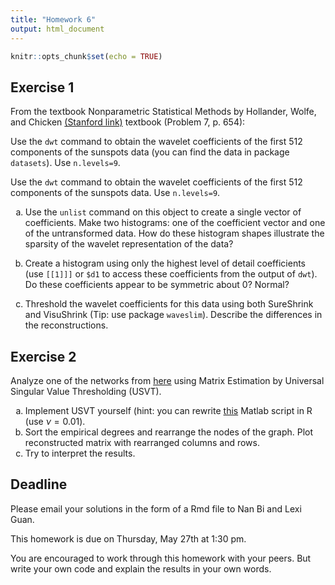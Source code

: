 ```yaml
---
title: "Homework 6"
output: html_document
---
```


```r
knitr::opts_chunk$set(echo = TRUE)
```

## Exercise 1

From the textbook Nonparametric Statistical Methods by Hollander, Wolfe, and Chicken [(Stanford link)](http://site.ebrary.com/lib/stanford/reader.action?docID=10799793) textbook (Problem 7, p. 654):  

Use the ``dwt`` command to obtain the wavelet coefficients of the first 512 components of the sunspots data (you can find the data in package ``datasets``). Use ``n.levels=9``.

Use the ``dwt`` command to obtain the wavelet coefficients of the first 512 components of the sunspots data. Use ``n.levels=9``. 

(a) Use the ``unlist`` command on this object to create a single vector of coefficients. Make two histograms: one of the coefficient vector and one of the untransformed data. How do these histogram shapes illustrate the sparsity of the wavelet representation of the data? 

(b) Create a histogram using only the highest level of detail coefficients (use ``[[1]]]`` or ``$d1`` to access these coefficients from the output of ``dwt``). Do these coefficients appear to be symmetric about 0? Normal? 

(c) Threshold the wavelet coefficients for this data using both SureShrink and VisuShrink (Tip: use package ``waveslim``). Describe the differences in the reconstructions.

## Exercise 2

Analyze one of the networks from [here](https://snap.stanford.edu/data/) using Matrix Estimation by Universal Singular
Value Thresholding (USVT).

(a) Implement USVT yourself (hint: you can rewrite [this](https://github.com/airoldilab/SAS/blob/master/usvt.m) Matlab script in R (use $\nu = 0.01$).
(b) Sort the empirical degrees and rearrange the nodes of the graph. Plot reconstructed matrix with rearranged columns and rows.
(c) Try to interpret the results.

## Deadline

Please email your solutions in the form of a Rmd file to Nan Bi and Lexi Guan.

This homework is due on Thursday, May 27th at 1:30 pm.

You are encouraged to work through this homework with your peers. But write your own code and explain the results in your own words.
